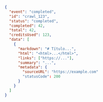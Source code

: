 ```json
{
  "event": "completed",
  "id": "crawl_123",
  "status": "completed",
  "completed": 42,
  "total": 42,
  "creditsUsed": 123,
  "data": [
    {
      "markdown": "# Título...",
      "html": "<html>...</html>",
      "links": ["https://..."],
      "summary": "...",
      "metadata": {
        "sourceURL": "https://example.com"
        "statusCode": 200
      }
    }
  ]
}
```
